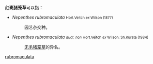 '''红斑猪笼草'''{{small|（'''''Nepenthes rubromaculata'''''）}}可以指：

*''Nepenthes rubromaculata'' <small>Hort.Veitch ''ex'' Wilson (1877)</small>
*:园艺杂交种{{small|（''N. gracilis'' × ''N. khasiana'') × ''N. veitchii''）}}。
*''Nepenthes rubromaculata'' <small>''auct. non'' Hort.Veitch ''ex'' Wilson: Sh.Kurata (1984)</small>
*:[[无毛猪笼草|无毛猪笼草]]{{small|（''N. glabrata''）}}的异名。

{{Species Latin name disambiguation}}

[[Category:猪笼草属异物同名|rubromaculata]]